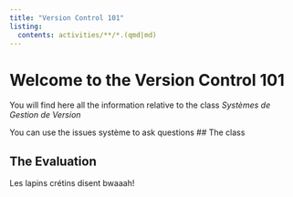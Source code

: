 ```yaml
---
title: "Version Control 101"
listing: 
  contents: activities/**/*.(qmd|md)
---
```

# Welcome to the Version Control 101
You will find here all the information relative to the class *Systèmes de Gestion de Version*

You can use the issues système to ask questions 
## The class

## The Evaluation
Les lapins crétins disent bwaaah!

